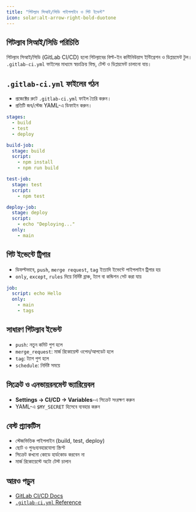 ```yaml
---
title: "গিটল্যাব সিআই/সিডি পাইপলাইন ও গিট ইভেন্ট"
icon: solar:alt-arrow-right-bold-duotone
---
```


## গিটল্যাব সিআই/সিডি পরিচিতি

গিটল্যাব সিআই/সিডি (GitLab CI/CD) হলো গিটল্যাবের বিল্ট-ইন কন্টিনিউয়াস ইন্টিগ্রেশন ও ডিপ্লয়মেন্ট টুল। `.gitlab-ci.yml` ফাইলের মাধ্যমে স্বয়ংক্রিয় বিল্ড, টেস্ট ও ডিপ্লয়মেন্ট চালানো যায়।

## `.gitlab-ci.yml` ফাইলের গঠন

- প্রজেক্টের রুটে `.gitlab-ci.yml` ফাইল তৈরি করুন।
- প্রতিটি জব/স্টেজ YAML-এ ডিফাইন করুন।

```yaml
stages:
  - build
  - test
  - deploy

build-job:
  stage: build
  script:
    - npm install
    - npm run build

test-job:
  stage: test
  script:
    - npm test

deploy-job:
  stage: deploy
  script:
    - echo "Deploying..."
  only:
    - main
```

## গিট ইভেন্টে ট্রিগার
- ডিফল্টভাবে, `push`, `merge request`, `tag` ইত্যাদি ইভেন্টে পাইপলাইন ট্রিগার হয়
- `only`, `except`, `rules` দিয়ে নির্দিষ্ট ব্রাঞ্চ, ট্যাগ বা কন্ডিশন সেট করা যায়

```yaml
job:
  script: echo Hello
  only:
    - main
    - tags
```

## সাধারণ গিটল্যাব ইভেন্ট
- `push`: নতুন কমিট পুশ হলে
- `merge_request`: মার্জ রিকোয়েস্ট ওপেন/আপডেট হলে
- `tag`: ট্যাগ পুশ হলে
- `schedule`: নির্দিষ্ট সময়ে

## সিক্রেট ও এনভায়রনমেন্ট ভ্যারিয়েবল
- **Settings → CI/CD → Variables**-এ সিক্রেট সংরক্ষণ করুন
- YAML-এ `$MY_SECRET` হিসেবে ব্যবহার করুন

## বেস্ট প্র্যাকটিস
- স্টেজভিত্তিক পাইপলাইন (build, test, deploy)
- ছোট ও পুনঃব্যবহারযোগ্য স্ক্রিপ্ট
- সিক্রেট কখনো কোডে হার্ডকোড করবেন না
- মার্জ রিকোয়েস্টে অটো টেস্ট চালান

## আরও পড়ুন
- [GitLab CI/CD Docs](https://docs.gitlab.com/ee/ci/)
- [`.gitlab-ci.yml` Reference](https://docs.gitlab.com/ee/ci/yaml/)
